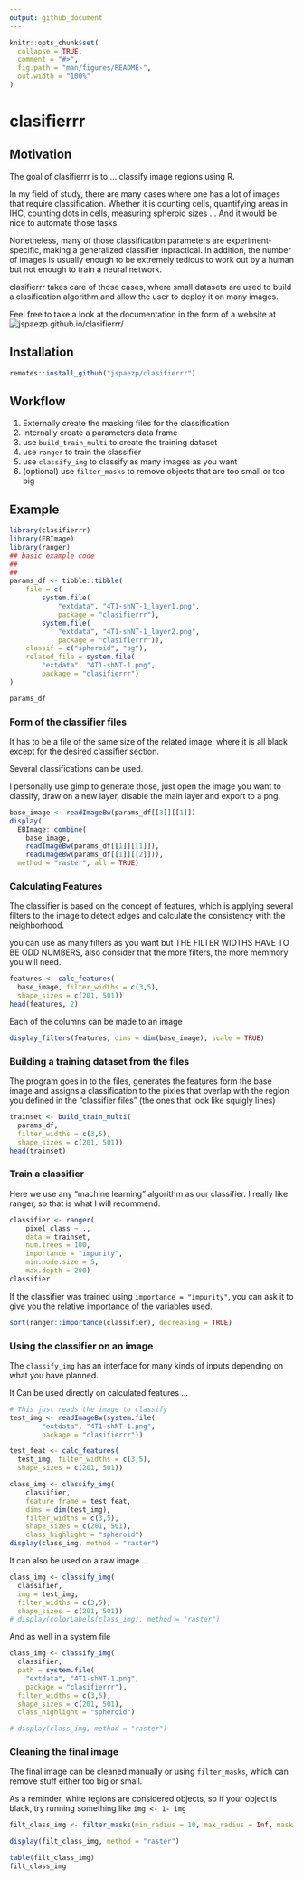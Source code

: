 ```yaml
---
output: github_document
---
```


<!-- README.md is generated from README.Rmd. Please edit that file -->

```r
knitr::opts_chunk$set(
  collapse = TRUE,
  comment = "#>",
  fig.path = "man/figures/README-",
  out.width = "100%"
)
```

# clasifierrr

<!-- badges: start -->
<!-- badges: end -->

## Motivation

The goal of clasifierrr is to ... classify image regions using R.

In my field of study, there are many cases where one has a lot of images that
require classification. Whether it is counting cells, quantifying areas in IHC, 
counting dots in cells, measuring spheroid sizes ... And it would be nice to 
automate those tasks.

Nonetheless, many of those classification parameters are experiment-specific,
making a generalized classifier inpractical. In addition, the number of images
is usually enough to be extremely tedious to work out by a human but not enough
to train a neural network.

clasifierrr takes care of those cases, where small datasets are used to build
a clasification algorithm and allow the user to deploy it on many images.

Feel free to take a look at the documentation in the form of a website at 
![jspaezp.github.io/clasifierrr/](https://jspaezp.github.io/clasifierrr/)

## Installation

``` r
remotes::install_github("jspaezp/clasifierrr")
```

## Workflow

1. Externally create the masking files for the classification
1. Internally create a parameters data frame
1. use `build_train_multi` to create the training dataset
1. use `ranger` to train the classifier
1. use `classify_img` to classify as many images as you want
1. (optional) use `filter_masks` to remove objects that are too small or too big

## Example

```r
library(clasifierrr)
library(EBImage)
library(ranger)
## basic example code
## 
## 
params_df <- tibble::tibble(
    file = c(
        system.file(
            "extdata", "4T1-shNT-1_layer1.png",
            package = "clasifierrr"),
        system.file(
            "extdata", "4T1-shNT-1_layer2.png",
            package = "clasifierrr")),
    classif = c("spheroid", "bg"),
    related_file = system.file(
        "extdata", "4T1-shNT-1.png",
        package = "clasifierrr")
)

params_df
```

### Form of the classifier files

It has to be a file of the same size of the related image, where it is all black
except for the desired classifier section.

Several classifications can be used.

I personally use gimp to generate those, just open the image you want to 
classify, draw on a new layer, disable the main layer and export to a png.

```r
base_image <- readImageBw(params_df[[3]][[1]])
display(
  EBImage::combine(
    base_image,
    readImageBw(params_df[[1]][[1]]),
    readImageBw(params_df[[1]][[2]])),
  method = "raster", all = TRUE)

```


### Calculating Features

The classifier is based on the concept of features, which is applying several
filters to the image to detect edges and calculate the consistency with the
neighborhood.

you can use as many filters as you want but
THE FILTER WIDTHS HAVE TO BE ODD NUMBERS, also consider that the more filters,
the more memmory you will need.

```r
features <- calc_features(
  base_image, filter_widths = c(3,5),
  shape_sizes = c(201, 501))
head(features, 2)
```


Each of the columns can be made to an image

```r
display_filters(features, dims = dim(base_image), scale = TRUE)
```

### Building a training dataset from the files

The program goes in to the files, generates the features form the base image
and assigns a classification to the pixles that overlap with the region you
defined in the "classifier files" (the ones that look like squigly lines)

```r
trainset <- build_train_multi(
  params_df, 
  filter_widths = c(3,5),
  shape_sizes = c(201, 501))
head(trainset)
```

### Train a classifier

Here we use any "machine learning" algorithm as our classifier.
I really like ranger, so that is what I will recommend.

```r
classifier <- ranger(
    pixel_class ~ .,
    data = trainset, 
    num.trees = 100, 
    importance = "impurity", 
    min.node.size = 5, 
    max.depth = 200)
classifier

```

If the classifier was trained using `importance = "impurity"`, you can ask it
to give you the relative importance of the variables used.

```r
sort(ranger::importance(classifier), decreasing = TRUE)
```

### Using the classifier on an image

The `classify_img` has an interface for many kinds of inputs depending on what
you have planned.

It Can be used directly on calculated features ...

```r
# This just reads the image to classify
test_img <- readImageBw(system.file(
        "extdata", "4T1-shNT-1.png",
        package = "clasifierrr"))

test_feat <- calc_features(
  test_img, filter_widths = c(3,5),
  shape_sizes = c(201, 501))

class_img <- classify_img(
    classifier, 
    feature_frame = test_feat, 
    dims = dim(test_img), 
    filter_widths = c(3,5),
    shape_sizes = c(201, 501),
    class_highlight = "spheroid")
display(class_img, method = "raster")
```

It can also be used on a raw image ...

```r
class_img <- classify_img(
  classifier, 
  img = test_img, 
  filter_widths = c(3,5), 
  shape_sizes = c(201, 501))
# display(colorLabels(class_img), method = "raster")
```

And as well in a system file

```r
class_img <- classify_img(
  classifier,
  path = system.file(
    "extdata", "4T1-shNT-1.png",
    package = "clasifierrr"),
  filter_widths = c(3,5), 
  shape_sizes = c(201, 501),
  class_highlight = "spheroid")

# display(class_img, method = "raster")
```

### Cleaning the final image

The final image can be cleaned manually or using `filter_masks`,
which can remove stuff either too big or small.

As a reminder, white regions are considered objects, so if your object is black,
try running something like `img <- 1- img`

```r
filt_class_img <- filter_masks(min_radius = 10, max_radius = Inf, mask = class_img)

display(filt_class_img, method = "raster")
```



```r
table(filt_class_img)
filt_class_img
```


